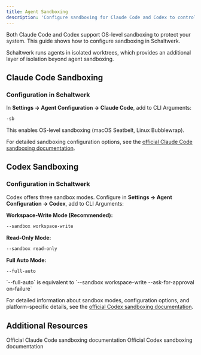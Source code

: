 ```yaml
---
title: Agent Sandboxing
description: 'Configure sandboxing for Claude Code and Codex to control filesystem and network access'
---
```


Both Claude Code and Codex support OS-level sandboxing to protect your system. This guide shows how to configure sandboxing in Schaltwerk.

<Info>
  Schaltwerk runs agents in isolated worktrees, which provides an additional layer of isolation beyond agent sandboxing.
</Info>

## Claude Code Sandboxing

### Configuration in Schaltwerk

In **Settings → Agent Configuration → Claude Code**, add to CLI Arguments:

```bash
-sb
```

This enables OS-level sandboxing (macOS Seatbelt, Linux Bubblewrap).

For detailed sandboxing configuration options, see the [official Claude Code sandboxing documentation](https://docs.claude.com/en/docs/claude-code/sandboxing).

## Codex Sandboxing

### Configuration in Schaltwerk

Codex offers three sandbox modes. Configure in **Settings → Agent Configuration → Codex**, add to CLI Arguments:

**Workspace-Write Mode (Recommended):**
```bash
--sandbox workspace-write
```

**Read-Only Mode:**
```bash
--sandbox read-only
```

**Full Auto Mode:**
```bash
--full-auto
```

<Info>
  `--full-auto` is equivalent to `--sandbox workspace-write --ask-for-approval on-failure`
</Info>

For detailed information about sandbox modes, configuration options, and platform-specific details, see the [official Codex sandboxing documentation](https://github.com/openai/codex/blob/main/docs/sandbox.md).

## Additional Resources

<CardGroup cols={2}>
  <Card title="Claude Code Sandboxing" icon="box" href="https://docs.claude.com/en/docs/claude-code/sandboxing">
    Official Claude Code sandboxing documentation
  </Card>

  <Card title="Codex Sandboxing" icon="code" href="https://github.com/openai/codex/blob/main/docs/sandbox.md">
    Official Codex sandboxing documentation
  </Card>
</CardGroup>


